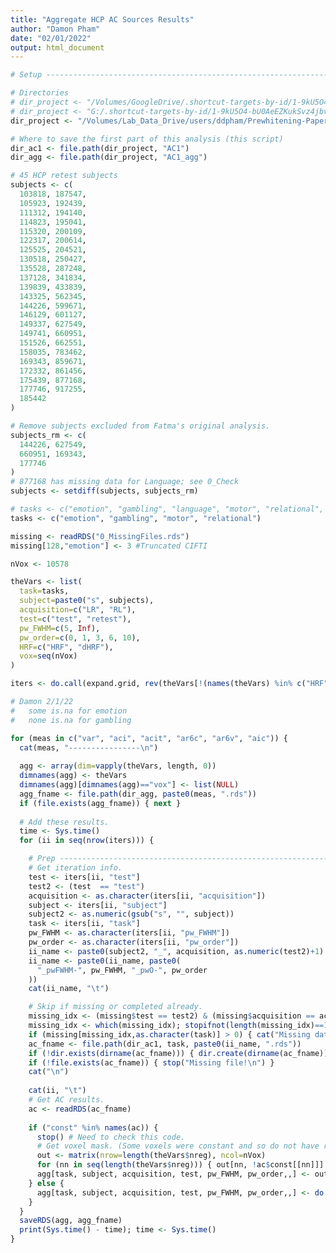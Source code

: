 ```yaml
---
title: "Aggregate HCP AC Sources Results"
author: "Damon Pham"
date: "02/01/2022"
output: html_document
---
```


```r
# Setup ---------------------------------------------------------------------------------

# Directories
# dir_project <- "/Volumes/GoogleDrive/.shortcut-targets-by-id/1-9kU5O4-bU0AeEZKukSvz4jbvolppJGG/ddpham/Prewhitening-Paper" # Mac Pro
# dir_project <- "G:/.shortcut-targets-by-id/1-9kU5O4-bU0AeEZKukSvz4jbvolppJGG/ddpham/Prewhitening-Paper" # Damon personal
dir_project <- "/Volumes/Lab_Data_Drive/users/ddpham/Prewhitening-Paper"

# Where to save the first part of this analysis (this script)
dir_ac1 <- file.path(dir_project, "AC1")
dir_agg <- file.path(dir_project, "AC1_agg")

# 45 HCP retest subjects
subjects <- c(
  103818, 187547,
  105923, 192439,
  111312, 194140,
  114823, 195041,
  115320, 200109,
  122317, 200614,
  125525, 204521,
  130518, 250427,
  135528, 287248,
  137128, 341834,
  139839, 433839,
  143325, 562345,
  144226, 599671,
  146129, 601127,
  149337, 627549,
  149741, 660951,
  151526, 662551,
  158035, 783462,
  169343, 859671,
  172332, 861456,
  175439, 877168,
  177746, 917255,
  185442
)

# Remove subjects excluded from Fatma's original analysis.
subjects_rm <- c(
  144226, 627549,
  660951, 169343,
  177746
)
# 877168 has missing data for Language; see 0_Check
subjects <- setdiff(subjects, subjects_rm)

# tasks <- c("emotion", "gambling", "language", "motor", "relational", "social")
tasks <- c("emotion", "gambling", "motor", "relational")

missing <- readRDS("0_MissingFiles.rds")
missing[128,"emotion"] <- 3 #Truncated CIFTI

nVox <- 10578
```

```r
theVars <- list(
  task=tasks,
  subject=paste0("s", subjects),
  acquisition=c("LR", "RL"), 
  test=c("test", "retest"),
  pw_FWHM=c(5, Inf), 
  pw_order=c(0, 1, 3, 6, 10),
  HRF=c("HRF", "dHRF"),
  vox=seq(nVox)
)

iters <- do.call(expand.grid, rev(theVars[!(names(theVars) %in% c("HRF", "vox"))]))

# Damon 2/1/22
#   some is.na for emotion
#   none is.na for gambling

for (meas in c("var", "aci", "acit", "ar6c", "ar6v", "aic")) {
  cat(meas, "----------------\n")
  
  agg <- array(dim=vapply(theVars, length, 0))
  dimnames(agg) <- theVars
  dimnames(agg)[dimnames(agg)=="vox"] <- list(NULL)
  agg_fname <- file.path(dir_agg, paste0(meas, ".rds"))
  if (file.exists(agg_fname)) { next }
  
  # Add these results.
  time <- Sys.time()
  for (ii in seq(nrow(iters))) {

    # Prep ------------------------------------------------------------------------------
    # Get iteration info. 
    test <- iters[ii, "test"]
    test2 <- (test  == "test")
    acquisition <- as.character(iters[ii, "acquisition"])
    subject <- iters[ii, "subject"]
    subject2 <- as.numeric(gsub("s", "", subject))
    task <- iters[ii, "task"]
    pw_FWHM <- as.character(iters[ii, "pw_FWHM"])
    pw_order <- as.character(iters[ii, "pw_order"])
    ii_name <- paste0(subject2, "_", acquisition, as.numeric(test2)+1)
    ii_name <- paste0(ii_name, paste0(
      "_pwFWHM-", pw_FWHM, "_pwO-", pw_order
    ))
    cat(ii_name, "\t")

    # Skip if missing or completed already.
    missing_idx <- (missing$test == test2) & (missing$acquisition == acquisition) & (missing$subject == subject2)
    missing_idx <- which(missing_idx); stopifnot(length(missing_idx)==1)
    if (missing[missing_idx,as.character(task)] > 0) { cat("Missing data.\n"); next}    
    ac_fname <- file.path(dir_ac1, task, paste0(ii_name, ".rds"))
    if (!dir.exists(dirname(ac_fname))) { dir.create(dirname(ac_fname)) }
    if (!file.exists(ac_fname)) { stop("Missing file!\n") }
    cat("\n")
    
    cat(ii, "\t")
    # Get AC results.
    ac <- readRDS(ac_fname)
    
    if ("const" %in% names(ac)) {
      stop() # Need to check this code.
      # Get voxel mask. (Some voxels were constant and so do not have results.)
      out <- matrix(nrow=length(theVars$nreg), ncol=nVox)
      for (nn in seq(length(theVars$nreg))) { out[nn, !ac$const[[nn]]] <- ac[[nn]][[meas]] }
      agg[task, subject, acquisition, test, pw_FWHM, pw_order,,] <- out
    } else {
      agg[task, subject, acquisition, test, pw_FWHM, pw_order,,] <- do.call(rbind, lapply(ac, function(x){x[[meas]]}))
    }
  }
  saveRDS(agg, agg_fname)
  print(Sys.time() - time); time <- Sys.time()
}
```
